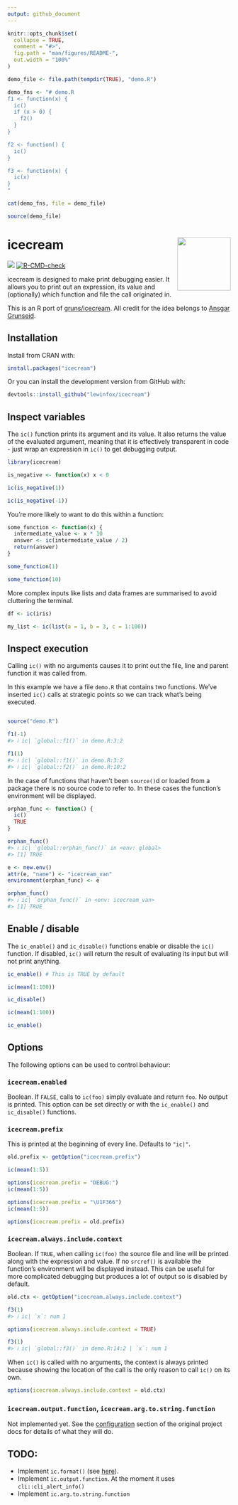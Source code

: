 ```yaml
---
output: github_document
---
```


<!-- README.md is generated from README.Rmd. Please edit that file -->

```r
knitr::opts_chunk$set(
  collapse = TRUE,
  comment = "#>",
  fig.path = "man/figures/README-",
  out.width = "100%"
)

demo_file <- file.path(tempdir(TRUE), "demo.R")

demo_fns <- "# demo.R
f1 <- function(x) {
  ic()
  if (x > 0) {
    f2()
  }
}

f2 <- function() {
  ic()
}

f3 <- function(x) {
  ic(x)
}
"

cat(demo_fns, file = demo_file)

source(demo_file)
```

# icecream <img src="man/figures/logo.svg" align="right" width="120" />

<!-- badges: start -->
[![](https://cranlogs.r-pkg.org/badges/icecream)](https://cran.r-project.org/package=icecream)
[![R-CMD-check](https://github.com/lewinfox/icecream/actions/workflows/check-standard.yaml/badge.svg)](https://github.com/lewinfox/icecream/actions)
<!-- badges: end -->

icecream is designed to make print debugging easier. It allows you to print out an expression, its
value and (optionally) which function and file the call originated in.

This is an R port of [gruns/icecream](https://github.com/gruns/icecream). All credit for the idea
belongs to [Ansgar Grunseid](https://github.com/gruns).

## Installation

Install from CRAN with:

``` r
install.packages("icecream")
```

Or you can install the development version from GitHub with:

``` r
devtools::install_github("lewinfox/icecream")
```

## Inspect variables

The `ic()` function prints its argument and its value. It also returns the value of the evaluated
argument, meaning that it is effectively transparent in code - just wrap an expression in `ic()` to
get debugging output.

```r
library(icecream)

is_negative <- function(x) x < 0

ic(is_negative(1))

ic(is_negative(-1))
```

You're more likely to want to do this within a function:

```r
some_function <- function(x) {
  intermediate_value <- x * 10
  answer <- ic(intermediate_value / 2)
  return(answer)
}

some_function(1)

some_function(10)
```

More complex inputs like lists and data frames are summarised to avoid cluttering the terminal.

```r
df <- ic(iris)

my_list <- ic(list(a = 1, b = 3, c = 1:100))
```

## Inspect execution

Calling `ic()` with no arguments causes it to print out the file, line and parent function it was
called from.

In this example we have a file `demo.R` that contains two functions. We've inserted `ic()` calls at
strategic points so we can track what's being executed.

```r
```

``` r
source("demo.R")

f1(-1)
#> ℹ ic| `global::f1()` in demo.R:3:2

f1(1)
#> ℹ ic| `global::f1()` in demo.R:3:2
#> ℹ ic| `global::f2()` in demo.R:10:2
```

In the case of functions that haven't been `source()`d or loaded from a package there is no source
code to refer to. In these cases the function's environment will be displayed.

``` r
orphan_func <- function() {
  ic()
  TRUE
}

orphan_func()
#> ℹ ic| `global::orphan_func()` in <env: global>
#> [1] TRUE

e <- new.env()
attr(e, "name") <- "icecream_van"
environment(orphan_func) <- e

orphan_func()
#> ℹ ic| `orphan_func()` in <env: icecream_van>
#> [1] TRUE
```

## Enable / disable

The `ic_enable()` and `ic_disable()` functions enable or disable the `ic()` function. If disabled,
`ic()` will return the result of evaluating its input but will not print anything.

```r
ic_enable() # This is TRUE by default

ic(mean(1:100))

ic_disable()

ic(mean(1:100))
```

```r
ic_enable()
```

## Options

The following options can be used to control behaviour:

### `icecream.enabled`
Boolean. If `FALSE`, calls to `ic(foo)` simply evaluate and return `foo`. No output is printed. This
option can be set directly or with the `ic_enable()` and `ic_disable()` functions.

### `icecream.prefix`
This is printed at the beginning of every line. Defaults to `"ic|"`.

```r
old.prefix <- getOption("icecream.prefix")
```

```r
ic(mean(1:5))

options(icecream.prefix = "DEBUG:")
ic(mean(1:5))

options(icecream.prefix = "\U1F366")
ic(mean(1:5))
```

```r
options(icecream.prefix = old.prefix)
```

### `icecream.always.include.context`
Boolean. If `TRUE`, when calling `ic(foo)` the source file and line will be printed along with the
expression and value. If no `srcref()` is available the function's environment will be displayed
instead. This can be useful for more complicated debugging but produces a lot of output so is 
disabled by default.

```r
old.ctx <- getOption("icecream.always.include.context")
```

``` r
f3(1)
#> ℹ ic| `x`: num 1

options(icecream.always.include.context = TRUE)

f3(1)
#> ℹ ic| `global::f3()` in demo.R:14:2 | `x`: num 1
```

When `ic()` is called with no arguments, the context is always printed because showing the location
of the call is the only reason to call `ic()` on its own.

```r
options(icecream.always.include.context = old.ctx)
```

### `icecream.output.function`, `icecream.arg.to.string.function`
Not implemented yet. See the [configuration](https://github.com/gruns/icecream#configuration)
section of the original project docs for details of what they will do.

## TODO:

* Implement `ic.format()` (see [here](https://github.com/gruns/icecream#miscellaneous)).
* Implement `ic.output.function`. At the moment it uses `cli::cli_alert_info()`
* Implement `ic.arg.to.string.function`
